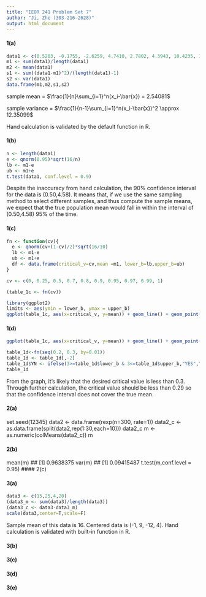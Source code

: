 ---
title: "IEOR 241 Problem Set 7"
author: "Ji, Zhe (303-216-2628)"
output: html_document
---

#### 1(a)

```{r}
data1 <- c(0.5203, -0.1755, -2.6259, 4.7410, 2.7802, 4.3943, 10.4235, 1.9211, 1.0887, 2.3404)
m1 <- sum(data1)/length(data1)
m2 <- mean(data1)
s1 <- sum((data1-m1)^2)/(length(data1)-1)
s2 <- var(data1)
data.frame(m1,m2,s1,s2)
```

sample mean = $\frac{1}{n}\sum_{i=1}^n(x_i-\bar{x}) = 2.54081$

sample variance = $\frac{1}{n-1}\sum_{i=1}^n(x_i-\bar{x})^2 \approx 12.35099$

Hand calculation is validated by the default function in R.

#### 1(b)

```{r}
n <- length(data1)
e <- qnorm(0.95)*sqrt(16/n)
lb <- m1-e
ub <- m1+e
t.test(data1, conf.level = 0.9)
```

Despite the inaccuracy from hand calculation, the 90% confidence interval for the data is (0.50,4.58). It means that, if we use the same sampling method to select different samples, and thus compute the sample means, we expect that the true population mean would fall in within the interval of (0.50,4.58) 95% of the time.

#### 1(c)

```{r}
fn <- function(cv){
  e <- qnorm(cv+(1-cv)/2)*sqrt(16/10)
  lb <- m1-e
  ub <- m1+e
  df <- data.frame(critical_v=cv,mean =m1, lower_b=lb,upper_b=ub)
}

cv <- c(0, 0.25, 0.5, 0.7, 0.8, 0.9, 0.95, 0.97, 0.99, 1)

(table_1c <- fn(cv))

library(ggplot2)
limits <- aes(ymin = lower_b, ymax = upper_b)
ggplot(table_1c, aes(x=critical_v, y=mean)) + geom_line() + geom_point()+ geom_pointrange(limits) + geom_ribbon(data=table_1c, limits, alpha=0.1)
```

#### 1(d)

```{r}
ggplot(table_1c, aes(x=critical_v, y=mean)) + geom_line() + geom_point()+ geom_pointrange(limits) + geom_ribbon(data=table_1c, limits, alpha=0.1) + geom_line(y=3,colour='red')

table_1d<-fn(seq(0.2, 0.3, by=0.01))
table_1d <- table_1d[,-2]
table_1d$YN <- ifelse(3>=table_1d$lower_b & 3<=table_1d$upper_b,"YES","NO")
table_1d
```

From the graph, it's likely that the desired critical value is less than 0.3. Through further calculation, the critical value should be less than 0.29 so that the confidence interval does not cover the true mean.

#### 2(a)

set.seed(12345)
data2 <- data.frame(rexp(n=300, rate=1))
data2_c <- as.data.frame(split(data2,rep(1:30,each=10)))
data2_c
m <- as.numeric(colMeans(data2_c))
m

#### 2(b)
mean(m)
## [1] 0.9638375
var(m)
## [1] 0.09415487
t.test(m,conf.level = 0.95)
#### 2(c)


#### 3(a)

```{r}
data3 <- c(15,25,4,20)
(data3_m <- sum(data3)/length(data3))
(data3_c <- data3-data3_m)
scale(data3,center=T,scale=F)
```

Sample mean of this data is 16. Centered data is (-1, 9, -12, 4). Hand calculation is validated with built-in function in R.

#### 3(b)

#### 3(c)

#### 3(d)

#### 3(e)